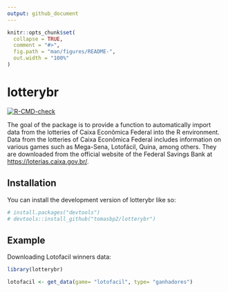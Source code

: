 ```yaml
---
output: github_document
---
```


<!-- README.md is generated from README.Rmd. Please edit that file -->

```r
knitr::opts_chunk$set(
  collapse = TRUE,
  comment = "#>",
  fig.path = "man/figures/README-",
  out.width = "100%"
)
```

# lotterybr

<!-- badges: start -->
[![R-CMD-check](https://github.com/tomasbp2/lotterybr/actions/workflows/R-CMD-check.yaml/badge.svg)](https://github.com/tomasbp2/lotterybr/actions/workflows/R-CMD-check.yaml)
<!-- badges: end -->

The goal of the package is to provide a function to automatically import data from the lotteries of Caixa Econômica Federal into the R environment. Data from the lotteries of Caixa Econômica Federal includes information on various games such as Mega-Sena, Lotofácil, Quina, among others. They are downloaded from the official website of the Federal Savings Bank at <https://loterias.caixa.gov.br/>.

## Installation

You can install the development version of lotterybr like so:

``` r
# install.packages("devtools")
# devtools::install_github("tomasbp2/lotterybr")
```

## Example

Downloading Lotofacil winners data:

```r

library(lotterybr)

lotofacil <- get_data(game= "lotofacil", type= "ganhadores")

```
